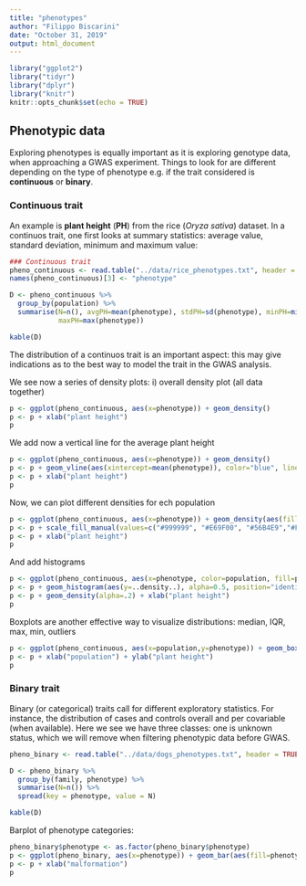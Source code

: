 ```yaml
---
title: "phenotypes"
author: "Filippo Biscarini"
date: "October 31, 2019"
output: html_document
---
```


```r
library("ggplot2")
library("tidyr")
library("dplyr")
library("knitr")
knitr::opts_chunk$set(echo = TRUE)
```

## Phenotypic data

Exploring phenotypes is equally important as it is exploring genotype data, when approaching a GWAS experiment.
Things to look for are different depending on the type of phenotype e.g. if the trait considered is **continuous** or **binary**.

### Continuous trait

An example is **plant height** (**PH**) from the rice (*Oryza sativa*) dataset.
In a continuos trait, one first looks at summary statistics: average value, standard deviation, minimum and maximum value: 

```r
### Continuous trait
pheno_continuous <- read.table("../data/rice_phenotypes.txt", header = TRUE)
names(pheno_continuous)[3] <- "phenotype"

D <- pheno_continuous %>%
  group_by(population) %>%
  summarise(N=n(), avgPH=mean(phenotype), stdPH=sd(phenotype), minPH=min(phenotype),
            maxPH=max(phenotype))

kable(D)
```

The distribution of a continuos trait is an important aspect: this may give indications as to the best way to model the trait in the GWAS analysis.

We see now a series of density plots: i) overall density plot (all data together)

```r
p <- ggplot(pheno_continuous, aes(x=phenotype)) + geom_density()
p <- p + xlab("plant height")
p
```

We add now a vertical line for the average plant height

```r
p <- ggplot(pheno_continuous, aes(x=phenotype)) + geom_density()
p <- p + geom_vline(aes(xintercept=mean(phenotype)), color="blue", linetype="dashed", size=1)
p <- p + xlab("plant height")
p
```

Now, we can plot different densities for ech population

```r
p <- ggplot(pheno_continuous, aes(x=phenotype)) + geom_density(aes(fill=population), alpha=0.4)
p <- p + scale_fill_manual(values=c("#999999", "#E69F00", "#56B4E9","#FFE4B5"))
p <- p + xlab("plant height")
p
```

And add histograms

```r
p <- ggplot(pheno_continuous, aes(x=phenotype, color=population, fill=population))
p <- p + geom_histogram(aes(y=..density..), alpha=0.5, position="identity")
p <- p + geom_density(alpha=.2) + xlab("plant height")
p
```

Boxplots are another effective way to visualize distributions: median, IQR, max, min, outliers

```r
p <- ggplot(pheno_continuous, aes(x=population,y=phenotype)) + geom_boxplot(aes(fill=population))
p <- p + xlab("population") + ylab("plant height")
p
```


### Binary trait

Binary (or categorical) traits call for different exploratory statistics.
For instance, the distribution of cases and controls overall and per covariable (when available).
Here we see we have three classes: one is unknown status, which we will remove when filtering phenotypic data before GWAS.

```r
pheno_binary <- read.table("../data/dogs_phenotypes.txt", header = TRUE)

D <- pheno_binary %>%
  group_by(family, phenotype) %>%
  summarise(N=n()) %>%
  spread(key = phenotype, value = N)

kable(D)
```

Barplot of phenotype categories:

```r
pheno_binary$phenotype <- as.factor(pheno_binary$phenotype)
p <- ggplot(pheno_binary, aes(x=phenotype)) + geom_bar(aes(fill=phenotype))
p <- p + xlab("malformation")
p
```

